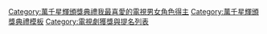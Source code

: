 {{Navbox
|name = 萬千星輝頒獎典禮最受歡迎電視男角色
|title = {{{1|}}} [[萬千星輝頒獎典禮]][[萬千星輝頒獎典禮最受歡迎電視男角色|最受歡迎電視男角色]]
|state = {{{state|autocollapse}}}
|titlestyle = background:#EEDD82;
|groupstyle = background:#EEDD82;
|listclass = hlist
|belowclass = hlist

|group1 = 2000年代
|list1 = 
* 2006 [[馬浚偉]]《[[鐵血保鏢]]》尚智
* 2007 [[陳豪 (演員)|陳豪]]《[[溏心風暴]]》唐至安
* 2008 [[林峯]]《[[溏心風暴之家好月圓]]》甘永好 
* 2009 [[黎耀祥]]《[[巾幗梟雄]]》柴九

|group2 = 2010年代
|list2 = 
* 2010 [[林峯]]《[[談情說案]]》景博
* 2011 [[鄭嘉穎]]《[[怒火街頭]]》羅力亞
* 2012 [[馬國明]]《[[On Call 36小時]]》張一健
* 2013 [[張智霖]]《[[衝上雲霄II]]》顧夏陽
* 2014 [[許紹雄]]《[[使徒行者]]》[[覃歡喜]]
* 2015 [[陳展鵬]]《[[張保仔 (2015年電視劇)|張保仔]]》愛新覺羅·旻皓／Bowie
* 2016 [[袁偉豪]]《[[城寨英雄]]》段迎風
* 2017 [[馬國明]]《[[降魔的]]》馬季
* 2018 [[馬國明]]《[[宮心計2深宮計]]》任三恕
* 2019 [[周柏豪]]《[[多功能老婆]]》榮浩田

|group3 = 2020年代
|list3 = 
* 2020 [[張振朗]]《[[反黑路人甲]]》高彬
* 2021 [[馬國明]]《[[星空下的仁醫]]》況叢昕

|list4style = background:#EEDD82;
|list4 = {{small|註1：本獎項前身為「[[萬千星輝賀台慶本年度我最喜愛的電視角色|本年度我最喜愛的電視角色]]」（2000年-2004年），每年頒發予12-13位演員（包括男、女演員）。}}<br/>{{small|註2：2006年-2012年，本獎項名為「我最喜愛的電視男角色」。}}<br/>{{small|註3：2013年，本獎項始名為「最受歡迎電視男角色」。}}

|belowstyle = background:#EEDD82; text-align:center;
|below = 
* [[萬千星輝頒獎典禮最佳劇集|最佳劇集]]
* [[萬千星輝頒獎典禮最佳男主角|最佳男主角]]
* [[萬千星輝頒獎典禮最佳女主角|最佳女主角]]
* [[萬千星輝頒獎典禮最佳男配角|最佳男配角]]
* [[萬千星輝頒獎典禮最佳女配角|最佳女配角]]
* [[萬千星輝頒獎典禮最受歡迎電視男角色|最受歡迎電視男角色]]
* [[萬千星輝頒獎典禮最受歡迎電視女角色|最受歡迎電視女角色]]
* [[萬千星輝頒獎典禮飛躍進步男藝員|飛躍進步男藝員]]
* [[萬千星輝頒獎典禮飛躍進步女藝員|飛躍進步女藝員]]
* [[萬千星輝頒獎典禮最受歡迎劇集歌曲|最受歡迎劇集歌曲]]
* [[萬千星輝頒獎典禮最受歡迎電視拍檔|最受歡迎電視拍檔]]
* [[萬千星輝頒獎典禮最佳節目|最佳非戲劇節目]]
* [[萬千星輝頒獎典禮最佳節目主持|最佳節目主持]]
* [[萬千星輝頒獎典禮專業演員大獎|專業演員大獎]]
* [[萬千星輝頒獎典禮萬千光輝演藝人大獎|萬千光輝演藝人大獎]]
}}<includeonly>[[Category:萬千星輝頒獎典禮我最喜愛的電視男女角色得主]]</includeonly>
<noinclude>
{{collapsible option}}
[[Category:萬千星輝頒獎典禮模板]]
[[Category:電視劇獲獎與提名列表]]
</noinclude>